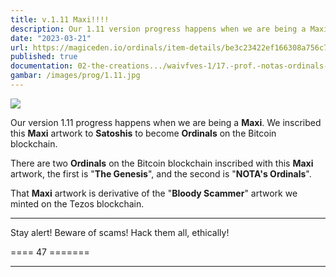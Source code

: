 ```yaml
---
title: v.1.11 Maxi!!!!
description: Our 1.11 version progress happens when we are being a Maxi. We inscribed this Maxi artwork to Satoshis to become Ordinals on the Bitcoin blockchain.
date: "2023-03-21"
url: https://magiceden.io/ordinals/item-details/be3c23422ef166308a756c7e6d9b1918216312d5d350f6a8dcf609173dcfb7e1i0
published: true
documentation: 02-the-creations.../waivfves-1/17.-prof.-notas-ordinals-0-1
gambar: /images/prog/1.11.jpg
---
```


[![](/images/prog/1.11.jpg)](/images/prog/1.11.jpg)

Our version 1.11 progress happens when we are being a **Maxi**. We inscribed this **Maxi** artwork to **Satoshis** to become **Ordinals** on the Bitcoin blockchain.

There are two **Ordinals** on the Bitcoin blockchain inscribed with this **Maxi** artwork, the first is "**The Genesis**", and the second is "**NOTA's Ordinals**".

That **Maxi** artwork is derivative of the "**Bloody Scammer**" artwork we minted on the Tezos blockchain.

---

Stay alert! Beware of scams! Hack them all, ethically!

==== 47 =======

---
